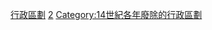 {{Cat topic in year| topic=廢除的行政區劃|year=1392}}
[[Category:1392年廢除|行政區劃]]
[[Category:1390年代廢除的行政區劃|2]]
[[Category:14世紀各年廢除的行政區劃|Category:14世紀各年廢除的行政區劃]]